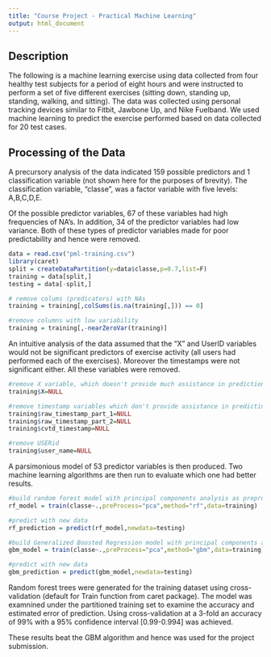 ```yaml
---
title: "Course Project - Practical Machine Learning"
output: html_document
---
```


## Description 

The following is a machine learning exercise using data collected from four healthy test subjects for a period of eight hours and were instructed to perform a set of five different exercises (sitting down, standing up, standing, walking, and sitting). The data was collected using personal tracking devices similar to Fitbit, Jawbone Up, and Nike Fuelband. We used machine learning to predict the exercise performed based on data collected for 20 test cases.

## Processing of the Data

A precursory analysis of the data indicated 159 possible predictors and 1 classification variable (not shown here for the purposes of brevity). The classification variable, "classe", was a factor variable with five levels: A,B,C,D,E. 

Of the possible predictor variables, 67 of these variables had high frequencies of NA's. In addition, 34 of the predictor variables had low variance. Both of these types of predictor variables made for poor predictability and hence were removed.

```r
data = read.csv("pml-training.csv")
library(caret)
split = createDataPartition(y=data$classe,p=0.7,list=F)
training = data[split,]
testing = data[-split,]

# remove colums (predicators) with NAs
training = training[,colSums(is.na(training[,])) == 0]

#remove columns with low variability
training = training[,-nearZeroVar(training)]
```

An intuitive analysis of the data assumed that the "X" and UserID variables would not be significant predictors of exercise activity (all users had performed each of the exercises). Moreover the timestamps were not significant either. All these variables were removed. 

```r
#remove X variable, which doesn't provide much assistance in prediction
training$X=NULL

#remove timestamp variables which don't provide assistance in predicting classe
training$raw_timestamp_part_1=NULL
training$raw_timestamp_part_2=NULL
training$cvtd_timestamp=NULL

#remove USERid
training$user_name=NULL
```

A parsimonious model of 53 predictor variables is then produced. Two machine learning algorithms are then run to evaluate which one had better results. 

```r
#build random forest model with principal components analysis as preprocessing method
rf_model = train(classe~.,preProcess="pca",method="rf",data=training)

#predict with new data
rf_prediction = predict(rf_model,newdata=testing)

#build Generalized Boosted Regression model with principal components analysis 
gbm_model = train(classe~.,preProcess="pca",method="gbm",data=training)

#predict with new data
gbm_prediction = predict(gbm_model,newdata=testing)
```

Random forest trees were generated for the training dataset using cross-validation (default for Train function from caret package). The model was examnined under the partitioned training set to examine the accuracy and estimated error of prediction. Using cross-validation at a 3-fold an accuracy of 99% with a 95% confidence interval [0.99-0.994] was achieved. 

These results beat the GBM algorithm and hence was used for the project submission. 
